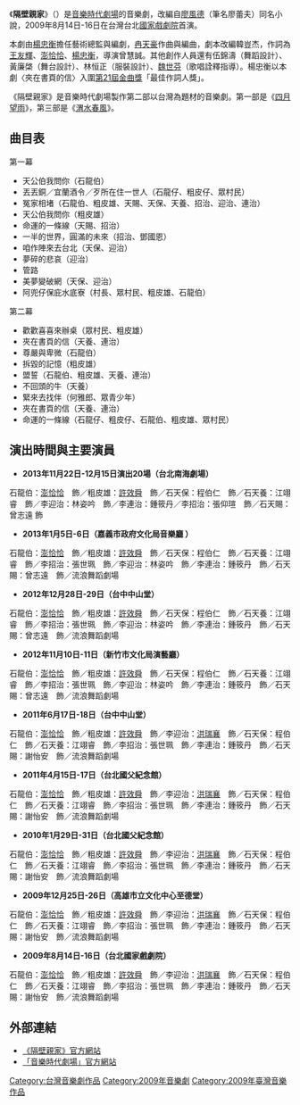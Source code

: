 《'''隔壁親家'''》（{{lang-en|My Dear Next Door}}）是[[音樂時代劇場|音樂時代劇場]]的音樂劇，改編自[[廖風德|廖風德]]（筆名廖蕾夫）同名小說，2009年8月14日-16日在台灣台北[[國家戲劇院|國家戲劇院]]首演。

本劇由[[楊忠衡|楊忠衡]]擔任藝術總監與編劇，[[冉天豪|冉天豪]]作曲與編曲，劇本改編韓豈杰，作詞為[[王友輝|王友輝]]、[[澎恰恰|澎恰恰]]、[[楊忠衡|楊忠衡]]，導演曾慧誠。其他創作人員還有伍錦濤（舞蹈設計）、黃廉棨（舞台設計）、林恒正（服裝設計）、[[魏世芬|魏世芬]]（歌唱詮釋指導）。楊忠衡以本劇〈夾在書頁的信〉入圍[[第21屆金曲獎|第21屆金曲獎]]「最佳作詞人獎」。

《隔壁親家》是音樂時代劇場製作第二部以台灣為題材的音樂劇。第一部是《[[四月望雨|四月望雨]]》，第三部是《[[渭水春風|渭水春風]]》。

==曲目表==

第一幕
*天公伯我問你（石龍伯）
*丟丟銅／宜蘭酒令／歹所在住一世人（石龍仔、粗皮仔、眾村民）
*冤家相堵（石龍伯、粗皮雄、天賜、天保、天養、招治、迎治、連治）
*天公伯我問你（粗皮雄）
*命運的一條線（天賜、招治）
*一半的世界，圓滿的未來（招治、鄧國恩）
*咱作陣來去台北（天保、迎治）
*夢碎的悲哀（迎治）
*管路
*美夢變破網（天保、迎治）
*阿兜仔保庇水底寮（村長、眾村民、粗皮雄、石龍伯）

第二幕
*歡歡喜喜來辦桌（眾村民、粗皮雄）
*夾在書頁的信（天養、連治）
*尊嚴與卑微（石龍伯）
*拆毀的記憶（粗皮雄）
*盟誓（石龍伯、粗皮雄、天養、連治）
*不回頭的牛（天養）
*緊來去找伴（何雅郎、眾青少年）
*夾在書頁的信（天養、連治）
*命運的一條線（石龍仔、粗皮仔、石龍伯、粗皮雄、眾村民）

==演出時間與主要演員==
*'''2013年11月22日-12月15日演出20場（台北南海劇場）'''
石龍伯：[[澎恰恰|澎恰恰]]　飾／粗皮雄：[[許效舜|許效舜]]　飾／石天保：程伯仁　飾／石天養：江翊睿　飾／李迎治：林姿吟　飾／李連治：鍾筱丹／李招治：張仰瑄　飾／石天賜：曾志遠   飾

*'''2013年1月5日-6日（嘉義市政府文化局音樂廳 ）'''
石龍伯：[[澎恰恰|澎恰恰]]　飾／粗皮雄：[[許效舜|許效舜]]　飾／石天保：程伯仁　飾／石天養：江翊睿　飾／李招治：張世珮　飾／李迎治：林姿吟　飾／李連治：鍾筱丹　飾／石天賜：曾志遠　飾／流浪舞蹈劇場

*'''2012年12月28日-29日（台中中山堂）'''
石龍伯：[[澎恰恰|澎恰恰]]　飾／粗皮雄：[[許效舜|許效舜]]　飾／石天保：程伯仁　飾／石天養：江翊睿　飾／李招治：張世珮　飾／李迎治：林姿吟　飾／李連治：鍾筱丹　飾／石天賜：曾志遠　飾／流浪舞蹈劇場

*'''2012年11月10日-11日（新竹市文化局演藝廳）'''
石龍伯：[[澎恰恰|澎恰恰]]　飾／粗皮雄：[[許效舜|許效舜]]　飾／石天保：程伯仁　飾／石天養：江翊睿　飾／李招治：張世珮　飾／李迎治：林姿吟　飾／李連治：鍾筱丹　飾／石天賜：曾志遠　飾／流浪舞蹈劇場

*'''2011年6月17日-18日（台中中山堂）'''
石龍伯：[[澎恰恰|澎恰恰]]　飾／粗皮雄：[[許效舜|許效舜]]　飾／李迎治：[[洪瑞襄|洪瑞襄]]　飾／石天保：程伯仁　飾／石天養：江翊睿　飾／李招治：張世珮　飾／李連治：鍾筱丹　飾／石天賜：謝怡安　飾／流浪舞蹈劇場

*'''2011年4月15日-17日（台北國父紀念館）'''
石龍伯：[[澎恰恰|澎恰恰]]　飾／粗皮雄：[[許效舜|許效舜]]　飾／李迎治：[[洪瑞襄|洪瑞襄]]　飾／石天保：程伯仁　飾／石天養：江翊睿　飾／李招治：張世珮　飾／李連治：鍾筱丹　飾／石天賜：謝怡安　飾／流浪舞蹈劇場

*'''2010年1月29日-31日（台北國父紀念館）'''
石龍伯：[[澎恰恰|澎恰恰]]　飾／粗皮雄：[[許效舜|許效舜]]　飾／李迎治：[[洪瑞襄|洪瑞襄]]　飾／石天保：程伯仁　飾／石天養：江翊睿　飾／李招治：張世珮　飾／李連治：鍾筱丹　飾／石天賜：謝怡安　飾／流浪舞蹈劇場

*'''2009年12月25日-26日（高雄市立文化中心至德堂）'''
石龍伯：[[澎恰恰|澎恰恰]]　飾／粗皮雄：[[許效舜|許效舜]]　飾／李迎治：[[洪瑞襄|洪瑞襄]]　飾／石天保：程伯仁　飾／石天養：江翊睿　飾／李招治：張世珮　飾／李連治：鍾筱丹　飾／石天賜：謝怡安　飾／流浪舞蹈劇場

*'''2009年8月14日-16日（台北國家戲劇院）'''
石龍伯：[[澎恰恰|澎恰恰]]　飾／粗皮雄：[[許效舜|許效舜]]　飾／李迎治：[[洪瑞襄|洪瑞襄]]　飾／石天保：程伯仁　飾／石天養：江翊睿　飾／李招治：張世珮　飾／李連治：鍾筱丹　飾／石天賜：謝怡安　飾／流浪舞蹈劇場

==外部連結==

*[https://web.archive.org/web/20111223054532/http://mydearnextdoor.allmusic.com.tw/ 《隔壁親家》官方網站]
*[http://www.allmusic.com.tw 「音樂時代劇場」官方網站]
[[Category:台灣音樂劇作品|Category:台灣音樂劇作品]]
[[Category:2009年音樂劇|Category:2009年音樂劇]]
[[Category:2009年臺灣音樂作品|Category:2009年臺灣音樂作品]]